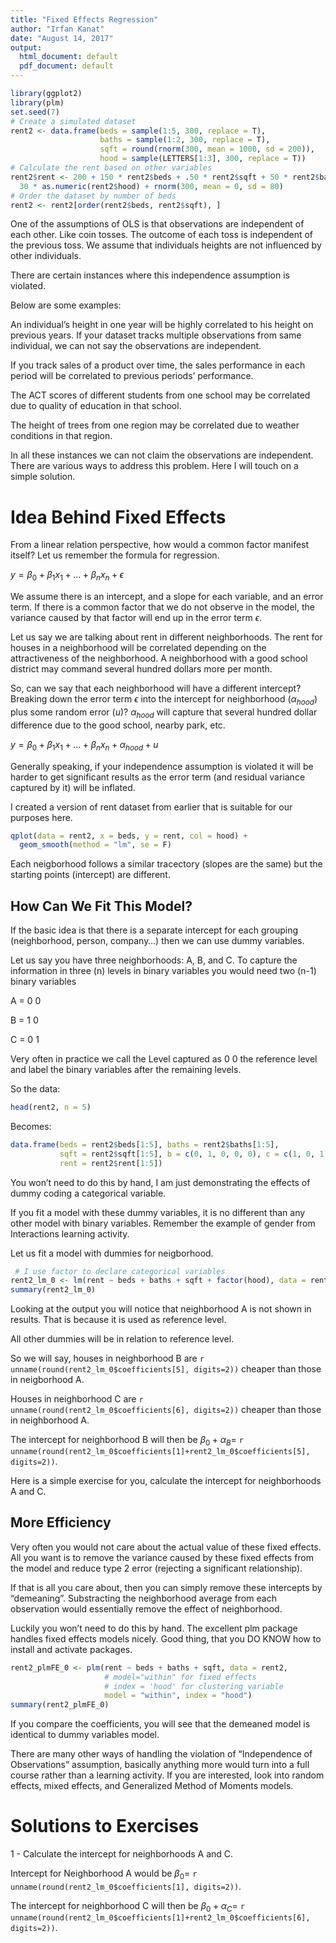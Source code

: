 ```yaml
---
title: "Fixed Effects Regression"
author: "Irfan Kanat"
date: "August 14, 2017"
output:
  html_document: default
  pdf_document: default
---
```


```r
library(ggplot2)
library(plm)
set.seed(7)
# Create a simulated dataset
rent2 <- data.frame(beds = sample(1:5, 300, replace = T),
                    baths = sample(1:2, 300, replace = T),
                    sqft = round(rnorm(300, mean = 1000, sd = 200)),
                    hood = sample(LETTERS[1:3], 300, replace = T))
# Calculate the rent based on other variables
rent2$rent <- 200 + 150 * rent2$beds + .50 * rent2$sqft + 50 * rent2$baths -
  30 * as.numeric(rent2$hood) + rnorm(300, mean = 0, sd = 80)
# Order the dataset by number of beds
rent2 <- rent2[order(rent2$beds, rent2$sqft), ]
```

One of the assumptions of OLS is that observations are independent of each other. Like coin tosses. The outcome of each toss is independent of the previous toss. We assume that individuals heights are not influenced by other individuals.

There are certain instances where this independence assumption is violated. 

Below are some examples:

An individual's height in one year will be highly correlated to his height on previous years. If your dataset tracks multiple observations from same individual, we can not say the observations are independent.

If you track sales of a product over time, the sales performance in each period will be correlated to previous periods' performance.

The ACT scores of different students from one school may be correlated due to quality of education in that school.

The height of trees from one region may be correlated due to weather conditions in that region.

In all these instances we can not claim the observations are independent. There are various ways to address this problem. Here I will touch on a simple solution.

# Idea Behind Fixed Effects

From a linear relation perspective, how would a common factor manifest itself? Let us remember the formula for regression.

$y = \beta_0 + \beta_1 x_1 + . . . + \beta_n x_n + \epsilon$

We assume there is an intercept, and a slope for each variable, and an error term. If there is a common factor that we do not observe in the model, the variance caused by that factor will end up in the error term $\epsilon$.

Let us say we are talking about rent in different neighborhoods. The rent for houses in a neighborhood will be correlated depending on the attractiveness of the neighborhood. A neighborhood with a good school district may command several hundred dollars more per month.

So, can we say that each neighborhood will have a different intercept? Breaking down the error term $\epsilon$ into the intercept for neighborhood ($\alpha_{hood}$) plus some random error ($u$)? $\alpha_{hood}$ will capture that several hundred dollar difference due to the good school, nearby park, etc.

$y = \beta_0 + \beta_1 x_1 + . . . + \beta_n x_n + \alpha_{hood} + u$

Generally speaking, if your independence assumption is violated it will be harder to get significant results as the error term (and residual variance captured by it) will be inflated.

I created a version of rent dataset from earlier that is suitable for our purposes here.

```r
qplot(data = rent2, x = beds, y = rent, col = hood) +
  geom_smooth(method = "lm", se = F)
```

Each neigborhood follows a similar tracectory (slopes are the same) but the starting points (intercept) are different.

## How Can We Fit This Model?

If the basic idea is that there is a separate intercept for each grouping (neighborhood, person, company...) then we can use dummy variables.

Let us say you have three neighborhoods: A, B, and C. To capture the information in three (n) levels in binary variables you would need two (n-1) binary variables

A = 0 0

B = 1 0

C = 0 1

Very often in practice we call the Level captured as 0 0 the reference level and label the binary variables after the remaining levels.

So the data: 

```r
head(rent2, n = 5)
```
Becomes:

```r
data.frame(beds = rent2$beds[1:5], baths = rent2$baths[1:5],
           sqft = rent2$sqft[1:5], b = c(0, 1, 0, 0, 0), c = c(1, 0, 1, 0, 0),
           rent = rent2$rent[1:5])
```

You won't need to do this by hand, I am just demonstrating the effects of dummy coding a categorical variable.

If you fit a model with these dummy variables, it is no different than any other model with binary variables. Remember the example of gender from Interactions learning activity.

Let us fit a model with dummies for neigborhood.

```r
 # I use factor to declare categorical variables
rent2_lm_0 <- lm(rent ~ beds + baths + sqft + factor(hood), data = rent2)
summary(rent2_lm_0)
```

Looking at the output you will notice that neighborhood A is not shown in results. That is because it is used as reference level.

All other dummies will be in relation to reference level.

So we will say, houses in neighborhood B are `r unname(round(rent2_lm_0$coefficients[5], digits=2))` cheaper than those in neigborhood A.

Houses in neighborhood C are `r unname(round(rent2_lm_0$coefficients[6], digits=2))` cheaper than those in neighborhood A.

The intercept for neighborhood B will then be $\beta_0 + \alpha_B =$ `r unname(round(rent2_lm_0$coefficients[1]+rent2_lm_0$coefficients[5], digits=2))`.

Here is a simple exercise for you, calculate the intercept for neighborhoods A and C.

## More Efficiency

Very often you would not care about the actual value of these fixed effects. All you want is to remove the variance caused by these fixed effects from the model and reduce type 2 error (rejecting a significant relationship).

If that is all you care about, then you can simply remove these intercepts by "demeaning". Substracting the neighborhood average from each observation would essentially remove the effect of neighborhood.

Luckily you won't need to do this by hand. The excellent plm package handles fixed effects models nicely. Good thing, that you DO KNOW how to install and activate packages.

```r
rent2_plmFE_0 <- plm(rent ~ beds + baths + sqft, data = rent2,
                     # model="within" for fixed effects
                     # index = 'hood' for clustering variable
                     model = "within", index = "hood")
summary(rent2_plmFE_0)
```

If you compare the coefficients, you will see that the demeaned model is identical to dummy variables model.

There are many other ways of handling the violation of "Independence of Observations" assumption, basically anything more would turn into a full course rather than a learning activity. If you are interested, look into random effects, mixed effects, and Generalized Method of Moments models.

# Solutions to Exercises

1 - Calculate the intercept for neighborhoods A and C.

Intercept for Neighborhood A would be $\beta_0 =$ `r unname(round(rent2_lm_0$coefficients[1], digits=2))`.

The intercept for neighborhood C will then be $\beta_0 + \alpha_C =$ `r unname(round(rent2_lm_0$coefficients[1]+rent2_lm_0$coefficients[6], digits=2))`.